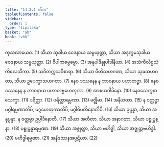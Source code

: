 ```yaml
---
title: "14.2.1 တိက"
tableOfContents: false
sidebar:
  order: 1
type: "tipitaka"
basket: "ab"
book: "vbh"
---
```



<DynamicBreadcrumb />

<Division number="716" book="vbh" e="ch" v="30" p="305">

<Paragraph number="2088" book="vbh">
ကုသလာယေဝ. (1)
</Paragraph>

<Paragraph number="2089" book="vbh">
သိယာ သုခါယ ဝေဒနာယ သမ္ပယုတ္တာ, သိယာ အဒုက္ခမသုခါယ ဝေဒနာယ သမ္ပယုတ္တာ. (2)
</Paragraph>

<Paragraph number="2090" book="vbh">
ဝိပါကဓမ္မဓမ္မာ. (3)
</Paragraph>

<Paragraph number="2091" book="vbh">
အနုပါဒိန္နုပါဒါနိယာ. (4)
</Paragraph>

<Paragraph number="2092" book="vbh">
အသံကိလိဋ္ဌသံကိလေသိကာ. (5)
</Paragraph>

<Paragraph number="2093" book="vbh">
သဝိတက္ကသဝိစာရာ. (6)
</Paragraph>

<Paragraph number="2094" book="vbh">
သိယာ ပီတိသဟဂတာ, သိယာ သုခသဟဂတာ, သိယာ ဥပေက္ခာသဟဂတာ. (7)
</Paragraph>

<Paragraph number="2095" book="vbh">
နေဝ ဒဿနေန န ဘာဝနာယ ပဟာတဗ္ဗာ. (8)
</Paragraph>

<Paragraph number="2096" book="vbh">
နေဝ ဒဿနေန န ဘာဝနာယ ပဟာတဗ္ဗဟေတုကာ. (9)
</Paragraph>

<Paragraph number="2097" book="vbh">
အာစယဂါမိနော. (10)
</Paragraph>

<Paragraph number="2098" book="vbh">
နေဝသေက္ခနာသေက္ခာ. (11)
</Paragraph>

<Paragraph number="2099" book="vbh">
ပရိတ္တာ. (12)
</Paragraph>

<Paragraph number="2100" book="vbh">
ပရိတ္တာရမ္မဏာ. (13)
</Paragraph>

<Paragraph number="2101" book="vbh">
မဇ္ဈိမာ. (14)
</Paragraph>

<Paragraph number="2102" book="vbh">
အနိယတာ. (15)
</Paragraph>

<Paragraph number="2103" book="vbh">
န ဝတ္တဗ္ဗာ မဂ္ဂါရမ္မဏာတိပိ, မဂ္ဂဟေတုကာတိပိ, မဂ္ဂါဓိပတိနောတိပိ. (16)
</Paragraph>

<Paragraph number="2104" book="vbh">
သိယာ ဥပ္ပန္နာ, သိယာ အနုပ္ပန္နာ, န ဝတ္တဗ္ဗာ ဥပ္ပါဒိနောတိ. (17)
</Paragraph>

<Paragraph number="2105" book="vbh">
သိယာ အတီတာ, သိယာ အနာဂတာ, သိယာ ပစ္စုပ္ပန္နာ. (18)
</Paragraph>

<Paragraph number="2106" book="vbh">
ပစ္စုပ္ပန္နာရမ္မဏာ. (19)
</Paragraph>

<Paragraph number="2107" book="vbh">
သိယာ အဇ္ဈတ္တာ, သိယာ ဗဟိဒ္ဓါ, သိယာ အဇ္ဈတ္တဗဟိဒ္ဓါ. (20)
</Paragraph>

<Paragraph number="2108" book="vbh">
ဗဟိဒ္ဓါရမ္မဏာ. (21)
</Paragraph>

<Paragraph number="2109" book="vbh">
အနိဒဿနအပ္ပဋိဃာ. (22)
</Paragraph>
</Division>